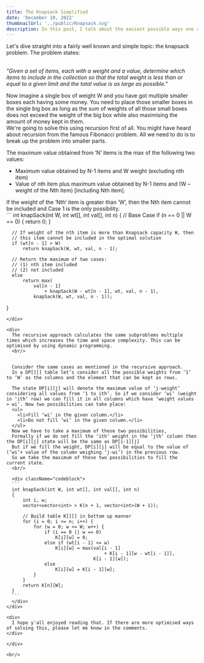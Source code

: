 ```yaml
---
title: The Knapsack Simplified
date: 'December 10, 2022'
thumbnailUrl: '../public/Knapsack.svg'
description: In this post, I talk about the easiest possible ways one can use to solve the knapsack problem
---
```


<div>
  Let's dive straight into a fairly well known and simple topic: the knapsack problem.
  The problem states:<br/><br/>

  <div className="announce">
  
  <i>"Given a set of items, each with a weight and a value, determine which items to include in the collection so that the total weight is less than or equal to a given limit and the total value is as large as possible."</i>
  
  </div>

  Now imagine a single box of weight W and you have got multiple smaller boxes each having some money. You need to place those smaller boxes in the single big box as long as the sum of weights of all those small boxes does not 
  exceed the weight of the big box while also maximising the amount of money kept in them.
  <br/>
  We're going to solve this using recursion first of all. You might have heard about recursion from the famous Fibonacci problem. All we need to do is to break up the problem into smaller parts.
  <div>
  
  The maximum value obtained from ‘N’ items is the max of the following two values:

  <ul>
    <li>Maximum value obtained by N-1 items and W weight (excluding nth item)</li>
    <li>Value of nth item plus maximum value obtained by N-1 items and (W – weight of the Nth item) [including Nth item].</li>
    
  </ul>
  If the weight of the ‘Nth‘ item is greater than ‘W’, then the Nth item cannot be included and Case 1 is the only possibility.
  <br/>
  </div>

  <div className="codeblock">
  ```
  int knapSack(int W, int wt[], int val[], int n)
  {     
      // Base Case
      if (n == 0 || W == 0) {
          return 0;
      }

      // If weight of the nth item is more than Knapsack capacity W, then
      // this item cannot be included in the optimal solution
      if (wt[n - 1] > W)
          return knapSack(W, wt, val, n - 1);

      // Return the maximum of two cases:
      // (1) nth item included
      // (2) not included
      else
          return max(
              val[n - 1]
                  + knapSack(W - wt[n - 1], wt, val, n - 1),
              knapSack(W, wt, val, n - 1));
  }
  ```
  </div>

  <div>
    The recursive approach calculates the same subproblems multiple times which increases the time and space complexity. This can be optimised by using dynamic programming.
    <br/>
    
    
    Consider the same cases as mentioned in the recursive approach.
    In a DP[][] table let’s consider all the possible weights from ‘1’ to ‘W’ as the columns and the element that can be kept as rows. 

    The state DP[i][j] will denote the maximum value of ‘j-weight’ considering all values from ‘1 to ith‘. So if we consider ‘wi‘ (weight in ‘ith‘ row) we can fill it in all columns which have ‘weight values > wi‘. Now two possibilities can take place: 
    <ul>
      <li>Fill ‘wi‘ in the given column.</li> 
      <li>Do not fill ‘wi‘ in the given column.</li> 
    </ul>
    Now we have to take a maximum of these two possibilities, 
    Formally if we do not fill the ‘ith‘ weight in the ‘jth‘ column then the DP[i][j] state will be the same as DP[i-1][j] 
    But if we fill the weight, DP[i][j] will be equal to the value of (‘wi‘+ value of the column weighing ‘j-wi’) in the previous row. 
    So we take the maximum of these two possibilities to fill the current state. 
    <br/>

    <div className="codeblock">
    ```
    int knapSack(int W, int wt[], int val[], int n)
    {
        int i, w;
        vector<vector<int> > K(n + 1, vector<int>(W + 1));

        // Build table K[][] in bottom up manner
        for (i = 0; i <= n; i++) {
            for (w = 0; w <= W; w++) {
                if (i == 0 || w == 0)
                    K[i][w] = 0;
                else if (wt[i - 1] <= w)
                    K[i][w] = max(val[i - 1]
                                      + K[i - 1][w - wt[i - 1]],
                                  K[i - 1][w]);
                else
                    K[i][w] = K[i - 1][w];
            }
        }
        return K[n][W];
    }
    ```
    </div>
  </div>

  <div>
    I hope y'all enjoyed reading that. If there are more optimised ways of solving this, please let me know in the comments.
  </div>

</div>

<br/>
